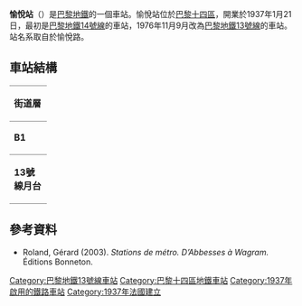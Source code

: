 {{for|[[莫斯科地铁|莫斯科地铁]]的同名车站|愉悦站 (莫斯科地铁)}}
{{Infobox station
| name                = 愉悅站
| symbol_location     = paris
| symbol              = m
| symbol2             = 
| type                = [[巴黎地鐵|巴黎地鐵]]車站
| image               = [[File:Paris_Metro_line_13_station_Gaîté_-_Motte_seats.jpg|275px]]
| alt                 = 
| caption             = 
| other_name          = 
| address             = Avenue du Maine<br />[[巴黎十四區|巴黎十四區]]
| borough             = [[法蘭西島|法蘭西島]]
| country             = 法國
| iso_region          = FR_scale:2000
| coordinates_display = title
| coordinates_format  = dms
| latd  = 48.838654| latm  = | lats  = | latNS  = 
| longd = 2.322637| longm = | longs = | longEW = 
| coordinates         = 
| owned               = [[RATP|RATP]]
| operator            = [[RATP|RATP]]
| line                = 
| disabled            = 
| zone                = 1
| opened              = {{Start-date|1937年1月21日}}
| closed              = <!-- {{End date|YYYY|MM|DD|df=y}} -->
| services            = 
| map_type            = France Paris
}}
'''愉悅站'''（{{lang-fr|Gaîté}}）是[[巴黎地鐵|巴黎地鐵]]的一個車站。愉悅站位於[[巴黎十四區|巴黎十四區]]，開業於1937年1月21日，最初是[[巴黎地鐵14號線|巴黎地鐵14號線]]的車站，1976年11月9月改為[[巴黎地鐵13號線|巴黎地鐵13號線]]的車站。站名系取自於愉悅路。 
== 車站結構 ==
{| border=0 cellspacing=0 cellpadding=3
|style="border-bottom:solid 1px gray;border-top:solid 1px gray;" width=50 valign=top|'''街道層'''
|-
|style="border-bottom:solid 1px gray;border-top:solid 1px gray;" width=50 valign=top|'''B1'''
|style="border-top:solid 1px gray;border-bottom:solid 1px gray;" width=100 valign=top|夾層
|-
|style="border-bottom:solid 1px gray;" width=50 rowspan=10 valign=top|'''13號線月台'''
|style="border-top:solid 1px gray;border-right:solid 2px black;border-left:solid 2px black;border-bottom:solid 2px black;" colspan=2|<center><small>[[側式月台|側式月台]]，右側開門</small></center>
|-
|style="border-bottom:solid 1px gray;" width=100|北行
|style="border-bottom:solid 1px gray;" width=390|{{arrow|L}} [[File:Metro-M.svg|16x16px]][[File:Paris_Metro_13.svg|16x16px]]往[[雷庫爾提耶站|雷庫爾提耶]]/[[聖但尼大學站|聖但尼大學]]<small>（[[蒙帕納斯-比耶維紐站|蒙帕納斯-比耶維紐]]）</small>
|-
|南行
|{{arrow|R}}  [[File:Metro-M.svg|16x16px]][[File:Paris_Metro_13.svg|16x16px]]往[[沙蒂永-蒙魯日站|沙蒂永-蒙魯日]]<small>（[[貝內蒂站|貝內蒂]]）</small>
|-
|style="border-top:solid 2px black;border-right:solid 2px black;border-left:solid 2px black;border-bottom:solid 1px gray;" colspan=2|<center><small>[[側式月台|側式月台]]，右側開門</small></center>
|}
{{commons category|Gaîté (Paris Metro)}}

==參考資料==
*Roland, Gérard (2003). ''Stations de métro. D’Abbesses à Wagram.'' Éditions Bonneton.
{{巴黎地鐵13號線}}
{{DEFAULTSORT:Gaîté}}
[[Category:巴黎地鐵13號線車站|Category:巴黎地鐵13號線車站]]
[[Category:巴黎十四區地鐵車站|Category:巴黎十四區地鐵車站]]
[[Category:1937年啟用的鐵路車站|Category:1937年啟用的鐵路車站]]
[[Category:1937年法國建立|Category:1937年法國建立]]